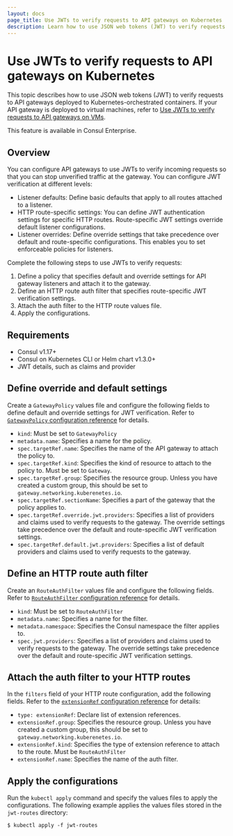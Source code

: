 ```yaml
---
layout: docs
page_title: Use JWTs to verify requests to API gateways on Kubernetes
description: Learn how to use JSON web tokens (JWT) to verify requests from external clients to listeners on an API gateway on Kubernetes-orchestrated networks.
---
```


# Use JWTs to verify requests to API gateways on Kubernetes

This topic describes how to use JSON web tokens (JWT) to verify requests to API gateways deployed to Kubernetes-orchestrated containers. If your API gateway is deployed to virtual machines, refer to [Use JWTs to verify requests to API gateways on VMs](/consul/docs/access/api-gateway/secure-traffic/jwt-vm).

<EnterpriseAlert> This feature is available in Consul Enterprise. </EnterpriseAlert>

## Overview

You can configure API gateways to use JWTs to verify incoming requests so that you can stop unverified traffic at the gateway. You can configure JWT verification at different levels:

- Listener defaults: Define basic defaults that apply to all routes attached to a listener.
- HTTP route-specific settings: You can define JWT authentication settings for specific HTTP routes. Route-specific JWT settings override default listener configurations.
- Listener overrides: Define override settings that take precedence over default and route-specific configurations. This enables you to set enforceable policies for listeners.


Complete the following steps to use JWTs to verify requests:

1. Define a policy that specifies default and override settings for API gateway listeners and attach it to the gateway.
1. Define an HTTP route auth filter that specifies route-specific JWT verification settings.
1. Attach the auth filter to the HTTP route values file.
1. Apply the configurations.


## Requirements

- Consul v1.17+
- Consul on Kubernetes CLI or Helm chart v1.3.0+
- JWT details, such as claims and provider

## Define override and default settings

Create a `GatewayPolicy` values file and configure the following fields to define default and override settings for JWT verification. Refer to [`GatewayPolicy` configuration reference](/consul/docs/reference/k8s/api-gateway/gatewaypolicy) for details.

- `kind`: Must be set to `GatewayPolicy`
- `metadata.name`: Specifies a name for the policy.
- `spec.targetRef.name`: Specifies the name of the API gateway to attach the policy to.
- `spec.targetRef.kind`: Specifies the kind of resource to attach to the policy to. Must be set to `Gateway`.
- `spec.targetRef.group`: Specifies the resource group. Unless you have created a custom group, this should be set to `gateway.networking.kuberenetes.io`.
- `spec.targetRef.sectionName`: Specifies a part of the gateway that the policy applies to.
- `spec.targetRef.override.jwt.providers`: Specifies a list of providers and claims used to verify requests to the gateway. The override settings take precedence over the default and route-specific JWT verification settings.
- `spec.targetRef.default.jwt.providers`: Specifies a list of default providers and claims used to verify requests to the gateway.

## Define an HTTP route auth filter

Create an `RouteAuthFilter` values file and configure the following fields. Refer to [`RouteAuthFilter` configuration reference](/consul/docs/reference/k8s/api-gateway/routeauthfilter) for details.

- `kind`: Must be set to `RouteAuthFilter`
- `metadata.name`: Specifies a name for the filter.
- `metadata.namespace`: Specifies the Consul namespace the filter applies to.
- `spec.jwt.providers`: Specifies a list of providers and claims used to verify requests to the gateway. The override settings take precedence over the default and route-specific JWT verification settings.

## Attach the auth filter to your HTTP routes

In the `filters` field of your HTTP route configuration, add the following fields. Refer to the [`extensionRef` configuration reference](/consul/docs/reference/k8s/api-gateway/routes#rules-filters-extensionref) for details:

- `type: extensionRef`: Declare list of extension references.
- `extensionRef.group`: Specifies the resource group. Unless you have created a custom group, this should be set to `gateway.networking.kuberenetes.io`.
- `extensionRef.kind`: Specifies the type of extension reference to attach to the route. Must be `RouteAuthFilter`
- `extensionRef.name`: Specifies the name of the auth filter.

## Apply the configurations

Run the `kubectl apply` command and specify the values files to apply the configurations. The following example applies the values files stored in the `jwt-routes` directory:

```shell-session
$ kubectl apply -f jwt-routes
```
